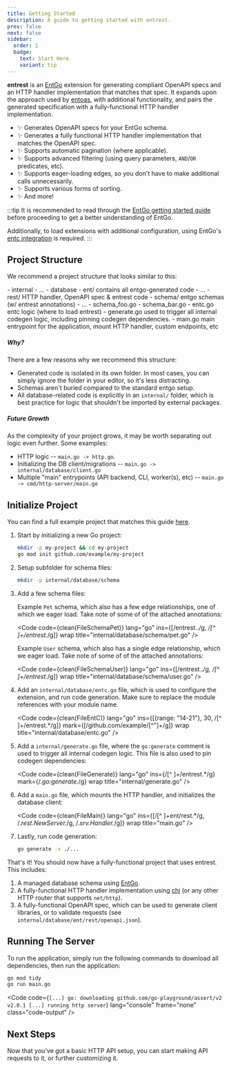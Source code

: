 ```yaml
---
title: Getting Started
description: A guide to getting started with entrest.
prev: false
next: false
sidebar:
  order: 1
  badge:
    text: Start Here
    variant: tip
---
```




**entrest** is an [EntGo](https://entgo.io/) extension for generating compliant OpenAPI
specs and an HTTP handler implementation that matches that spec. It expands upon the
approach used by [entoas](https://github.com/ent/contrib/tree/master/entoas#entoas),
with additional functionality, and pairs the generated specification with a
fully-functional HTTP handler implementation.

- ✨ Generates OpenAPI specs for your EntGo schema.
- ✨ Generates a fully functional HTTP handler implementation that matches the OpenAPI spec.
- ✨ Supports automatic pagination (where applicable).
- ✨ Supports advanced filtering (using query parameters, `AND`/`OR` predicates, etc).
- ✨ Supports eager-loading edges, so you don't have to make additional calls unnecessarily.
- ✨ Supports various forms of sorting.
- ✨ And more!

:::tip
It is recommended to read through the [EntGo getting started guide](https://entgo.io/docs/getting-started/) before proceeding to get a better understanding of EntGo.

Additionally, to load extensions with additional configuration, using EntGo's [entc integration](https://entgo.io/docs/code-gen/#use-entc-as-a-package) is required.
:::


## Project Structure

We recommend a project structure that looks similar to this:

<FileTree>
- internal
  - ...
  - database
    - ent/             contains all entgo-generated code
      - ...
      - rest/          HTTP handler, OpenAPI spec & entrest code
    - schema/          entgo schemas (w/ entrest annotations)
      - ...
      - schema_foo.go
      - schema_bar.go
    - entc.go          entc logic (where to load entrest)
  - generate.go        used to trigger all internal codegen logic, including pinning codegen dependencies.
- main.go              main entrypoint for the application, mount HTTP handler, custom endpoints, etc
</FileTree>

##### Why?

There are a few reasons why we recommend this structure:

- Generated code is isolated in its own folder. In most cases, you can simply ignore the folder in your editor, so it's less distracting.
- Schemas aren't buried compared to the standard entgo setup.
- All database-related code is explicitly in an `internal/` folder, which is best practice for logic that shouldn't be imported by external packages.

##### Future Growth

As the complexity of your project grows, it may be worth separating out logic even further. Some examples:

- HTTP logic -- `main.go -> http.go`.
- Initializing the DB client/migrations -- `main.go -> internal/database/client.go`
- Multiple "main" entrypoints (API backend, CLI, worker(s), etc) -- `main.go -> cmd/http-server/main.go`

## Initialize Project

You can find a full example project that matches this guide [here](https://github.com/lrstanley/entrest/tree/master/_examples/simple).

<Steps>

1. Start by initializing a new Go project:

    ```bash
    mkdir -p my-project && cd my-project
    go mod init github.com/example/my-project
    ```

2. Setup subfolder for schema files:

    ```bash
    mkdir -p internal/database/schema
    ```

3. Add a few schema files:

    Example `Pet` schema, which also has a few edge relationships, one of which we eager load. Take note of some of of the attached annotations:

    <Code
        code={clean(FileSchemaPet)}
        lang="go"
        ins={[/entrest\..*/g, /[^ ]+\/entrest.*/g]}
        wrap
        title="internal/database/schema/pet.go"
    />

    Example `User` schema, which also has a single edge relationship, which we eager load. Take note of some of of the attached annotations:

    <Code
        code={clean(FileSchemaUser)}
        lang="go"
        ins={[/entrest\..*/g, /[^ ]+\/entrest.*/g]}
        wrap
        title="internal/database/schema/user.go"
    />

4. Add an `internal/database/entc.go` file, which is used to configure the extension, and run code generation. Make sure to replace the <Badge text="github.com/example/my-project" variant="tip" size="small" /> module references with your module name.

    <Code
        code={clean(FileEntC)}
        lang="go"
        ins={[{range: "14-21"}, 30, /[^ ]+\/entrest.*/g]}
        mark={[/github\.com\/example\/[^"]+/g]}
        wrap
        title="internal/database/entc.go"
    />

5. Add a `internal/generate.go` file, where the `go:generate` comment is used to trigger all internal codegen logic. This file is also used to pin codegen dependencies:

    <Code
        code={clean(FileGenerate)}
        lang="go"
        ins={/[^ ]+\/entrest.*/g}
        mark={/.*go:generate.*/g}
        wrap
        title="internal/generate.go"
    />

6. Add a `main.go` file, which mounts the HTTP handler, and initializes the database client:

    <Code
        code={clean(FileMain)}
        lang="go"
        ins={[/[^ ]+ent\/rest.*/g, /.*rest\.NewServer.*/g, /.*srv\.Handler.*/g]}
        wrap
        title="main.go"
    />

7. Lastly, run code generation:

    ```bash
    go generate -x ./...
    ```
</Steps>

That's it! You should now have a fully-functional project that uses entrest. This includes:

1. A managed database schema using [EntGo](https://entgo.io/).
2. A fully-functional HTTP handler implementation using [chi](https://github.com/go-chi/chi) (or any other HTTP router that supports `net/http`).
3. A fully-functional OpenAPI spec, which can be used to generate client libraries, or to validate requests (see `internal/database/ent/rest/openapi.json`).

## Running The Server

To run the application, simply run the following commands to download all dependencies, then run the application:

```bash
go mod tidy
go run main.go
```

<Code code={`
[...]
go: downloading github.com/go-playground/assert/v2 v2.0.1
[...]
running http server
`} lang="console" frame="none" class="code-output" />

## Next Steps

Now that you've got a basic HTTP API setup, you can start making API requests to it, or further customizing it.

<LinkCard
    title="Calling Your New API"
    description="Learn how to view your API documentation, and make sample requests."
    href="/entrest/guides/calling-your-new-api/"
/>

<CardGrid>
    <LinkCard title="Annotation Reference" href="/entrest/openapi-specs/annotation-reference/" />
    <LinkCard title="HTTP Handler: Getting Started" href="/entrest/http-handler/getting-started/" />
</CardGrid>
